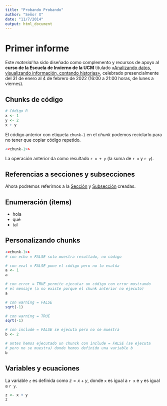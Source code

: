 ```yaml
---
title: "Probando Probando"
author: "Señor X"
date: "11/7/2014"
output: html_document
---
```


# Primer informe {#seccion-1}

Este _material_ ha sido diseñado como complemento y recursos de apoyo al **curso de la Escuela de Invierno de la UCM** titulado [«Analizando datos, visualizando información, contando historias»](https://www.ucm.es/eci//cursoecic02-pre), celebrado presencialmente del 31 de enero al 4 de febrero de 2022 (16:00 a 21:00 horas, de lunes a viernes).

## Chunks de código {#chunks}

```r
# Código R
x <- 1
y <- 2
x + y
``` 

El código anterior con etiqueta `chunk-1` en el _chunk_ podemos reciclarlo para no tener que copiar código repetido.

```r
<<chunk-1>>
``` 

La operación anterior da como resultado `r x + y` (la suma de `r x` y `r y`). 

## Referencias a secciones y subsecciones

Ahora podremos referirnos a la [Sección](#seccion-1) y [Subsección](#chunks) creadas.

## Enumeración (ítems)

* hola
* qué
* tal



## Personalizando chunks

```r
<<chunk-1>>
# con echo = FALSE solo muestra resultado, no código
``` 

```r
# con eval = FALSE pone el código pero no lo evalúa
a <- 1 
a
```

```r
# con error = TRUE permite ejecutar un código con error mostrando
# el mensaje (a no existe porque el chunk anterior no ejecutó)
a
```

```r
# con warning = FALSE
sqrt(-1)
```

```r
# con warning = TRUE
sqrt(-1)
```

```r
# con include = FALSE se ejecuta pero no se muestra
b <- 2
```

```r
# antes hemos ejecutado un chunck con include = FALSE (se ejecuta
# pero no se muestra) donde hemos definido una variable b
b
```


## Variables y ecuaciones



La variable `z` es definida como $z = x + y$, donde `x` es igual a `r x` e `y` es igual a `r y`.

```r
z <- x + y
z
``` 

 

